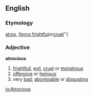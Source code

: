 ==English==

===Etymology===
{{L.}} [[atrox]], ''[[fierce]], ''[[frightful]]'' or ''[[cruel]]'')

===Adjective===
'''atrocious'''
# [[frightfull]], [[evil]], [[cruel]] or [[monstrous]]
# [[offensive]] or [[heinous]]
# very [[bad]]; [[abominable]] or [[disgusting]]

[[io:Atrocious]]